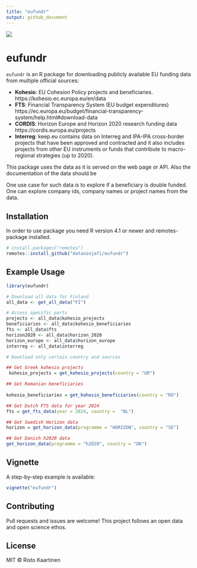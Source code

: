```yaml
---
title: "eufundr"
output: github_document
---
```


![](man/figures/eufundr.png)

# eufundr

`eufundr` is an R package for downloading publicly available EU funding data from multiple official sources:

- **Kohesio**: EU Cohesion Policy projects and beneficiaries. https://kohesio.ec.europa.eu/en/data
- **FTS**: Financial Transparency System (EU budget expenditures) https://ec.europa.eu/budget/financial-transparency-system/help.html#download-data
- **CORDIS**: Horizon Europe and Horizon 2020 research funding data
https://cordis.europa.eu/projects
- **Interreg**: keep.eu contains data on Interreg and IPA-IPA cross-border projects that have been approved and contracted and it also includes projects from other EU instruments or funds that contribute to macro-regional strategies (up to 2020). 

This package uses the data as it is served on the web page or API. Also the documentation
of the data should be 

One use case for such data is to explore if a beneficiary is double funded. One
can explore company ids, company names or project names from the data. 

## Installation

In order to use package you need R version 4.1 or newer and remotes-package
installed.

```r
# install.packages("remotes")
remotes::install_github("dataninjafi/eufundr")
```

## Example Usage

```r
library(eufundr)

# Download all data for Finland
all_data <- get_all_data("FI")

# Access specific parts
projects <- all_data$kohesio_projects
beneficiaries <- all_data$kohesio_beneficiaries
fts <- all_data$fts
horizon2020 <- all_data$horizon_2020
horizon_europe <- all_data$horizon_europe
interreg <- all_data$interreg

# Download only certain country and sources

## Get Greek kohesio projects
 kohesio_projects = get_kohesio_projects(country = "GR")

## Get Romanian beneficiaries
    
kohesio_beneficiaries = get_kohesio_beneficiaries(country = "RO")

## Get Dutch FTS data for year 2024
fts = get_fts_data(year = 2024, country =  "NL")

## Get Swedish Horizon data
horizon = get_horizon_data(programme = "HORIZON", country = "SE")

## Get Danish h2020 data
get_horizon_data(programme = "h2020", country = "DK")


```

## Vignette

A step-by-step example is available:

```r
vignette("eufundr")
```

## Contributing

Pull requests and issues are welcome! This project follows an open data and open science ethos.

## License

MIT © Risto Kaartinen
